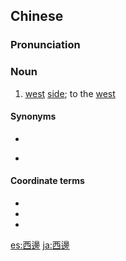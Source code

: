{{also|西边}}
==Chinese==
{{zh-forms|s=西边}}

===Pronunciation===
{{zh-pron
|m=xībiān,tl=y,er=y,ertl=y
|c=sai1 bin1
|h=pfs=sî-piên
|mn=qz,xm,zz:sai-piⁿ/qz,xm,zz:se-piⁿ
|ma=y
|cat=n
}}

===Noun===
{{zh-noun}}

# [[west]] [[side]]; to the [[west]]

====Synonyms====
* {{zh-l|西面}}
* {{qualifier|Min Nan}} {{zh-l|西爿|[[sai-pêng]]}}

====Coordinate terms====
* {{zh-l|東邊}}
* {{zh-l|南邊}}
* {{zh-l|北邊}}

{{zh-cat|Beginning}}

[[es:西邊]]
[[ja:西邊]]